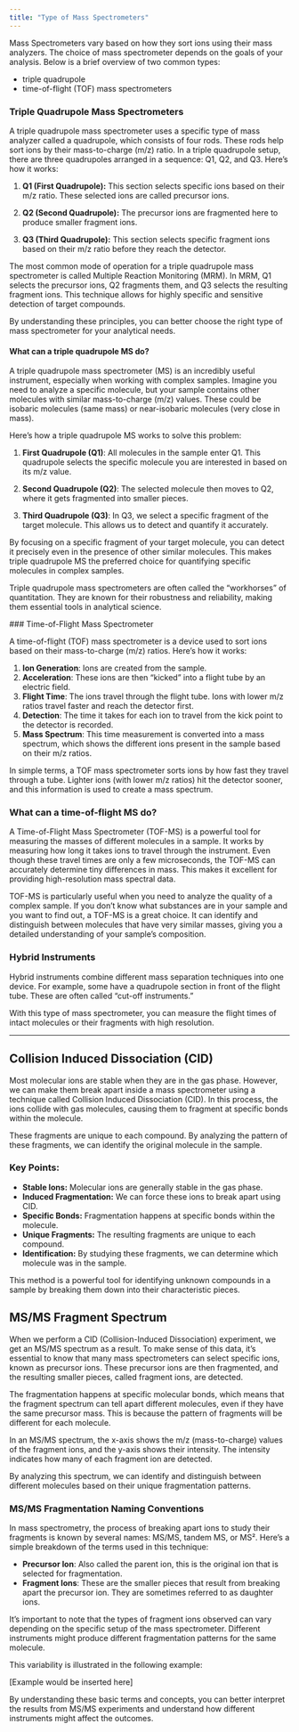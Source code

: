 ```yaml
---
title: "Type of Mass Spectrometers"
---
```


Mass Spectrometers vary based on how they sort ions using their mass analyzers. The choice of mass spectrometer depends on the goals of your analysis. Below is a brief overview of two common types: 

- triple quadrupole
- time-of-flight (TOF) mass spectrometers

### Triple Quadrupole Mass Spectrometers

A triple quadrupole mass spectrometer uses a specific type of mass analyzer called a quadrupole, which consists of four rods. These rods help sort ions by their mass-to-charge (m/z) ratio. In a triple quadrupole setup, there are three quadrupoles arranged in a sequence: Q1, Q2, and Q3. Here’s how it works:

1. **Q1 (First Quadrupole):** This section selects specific ions based on their m/z ratio. These selected ions are called precursor ions.
   
2. **Q2 (Second Quadrupole):** The precursor ions are fragmented here to produce smaller fragment ions.
   
3. **Q3 (Third Quadrupole):** This section selects specific fragment ions based on their m/z ratio before they reach the detector.

The most common mode of operation for a triple quadrupole mass spectrometer is called Multiple Reaction Monitoring (MRM). In MRM, Q1 selects the precursor ions, Q2 fragments them, and Q3 selects the resulting fragment ions. This technique allows for highly specific and sensitive detection of target compounds.

By understanding these principles, you can better choose the right type of mass spectrometer for your analytical needs. 


#### What can a triple quadrupole MS do?

A triple quadrupole mass spectrometer (MS) is an incredibly useful instrument, especially when working with complex samples. Imagine you need to analyze a specific molecule, but your sample contains other molecules with similar mass-to-charge (m/z) values. These could be isobaric molecules (same mass) or near-isobaric molecules (very close in mass).

Here's how a triple quadrupole MS works to solve this problem:

1. **First Quadrupole (Q1)**: All molecules in the sample enter Q1. This quadrupole selects the specific molecule you are interested in based on its m/z value.
   
2. **Second Quadrupole (Q2)**: The selected molecule then moves to Q2, where it gets fragmented into smaller pieces.

3. **Third Quadrupole (Q3)**: In Q3, we select a specific fragment of the target molecule. This allows us to detect and quantify it accurately.

By focusing on a specific fragment of your target molecule, you can detect it precisely even in the presence of other similar molecules. This makes triple quadrupole MS the preferred choice for quantifying specific molecules in complex samples.

Triple quadrupole mass spectrometers are often called the "workhorses" of quantitation. They are known for their robustness and reliability, making them essential tools in analytical science. 



  ### Time-of-Flight Mass Spectrometer

A time-of-flight (TOF) mass spectrometer is a device used to sort ions based on their mass-to-charge (m/z) ratios. Here's how it works:

1. **Ion Generation**: Ions are created from the sample.
2. **Acceleration**: These ions are then "kicked" into a flight tube by an electric field.
3. **Flight Time**: The ions travel through the flight tube. Ions with lower m/z ratios travel faster and reach the detector first.
4. **Detection**: The time it takes for each ion to travel from the kick point to the detector is recorded.
5. **Mass Spectrum**: This time measurement is converted into a mass spectrum, which shows the different ions present in the sample based on their m/z ratios.

In simple terms, a TOF mass spectrometer sorts ions by how fast they travel through a tube. Lighter ions (with lower m/z ratios) hit the detector sooner, and this information is used to create a mass spectrum. 


### What can a time-of-flight MS do?

A Time-of-Flight Mass Spectrometer (TOF-MS) is a powerful tool for measuring the masses of different molecules in a sample. It works by measuring how long it takes ions to travel through the instrument. Even though these travel times are only a few microseconds, the TOF-MS can accurately determine tiny differences in mass. This makes it excellent for providing high-resolution mass spectral data.

TOF-MS is particularly useful when you need to analyze the quality of a complex sample. If you don't know what substances are in your sample and you want to find out, a TOF-MS is a great choice. It can identify and distinguish between molecules that have very similar masses, giving you a detailed understanding of your sample's composition. 



### Hybrid Instruments


Hybrid instruments combine different mass separation techniques into one device. For example, some have a quadrupole section in front of the flight tube. These are often called "cut-off instruments." 

With this type of mass spectrometer, you can measure the flight times of intact molecules or their fragments with high resolution. 

****************
## Collision Induced Dissociation (CID)

Most molecular ions are stable when they are in the gas phase. However, we can make them break apart inside a mass spectrometer using a technique called Collision Induced Dissociation (CID). In this process, the ions collide with gas molecules, causing them to fragment at specific bonds within the molecule.

These fragments are unique to each compound. By analyzing the pattern of these fragments, we can identify the original molecule in the sample.

### Key Points:
- **Stable Ions:** Molecular ions are generally stable in the gas phase.
- **Induced Fragmentation:** We can force these ions to break apart using CID.
- **Specific Bonds:** Fragmentation happens at specific bonds within the molecule.
- **Unique Fragments:** The resulting fragments are unique to each compound.
- **Identification:** By studying these fragments, we can determine which molecule was in the sample.

This method is a powerful tool for identifying unknown compounds in a sample by breaking them down into their characteristic pieces. 



## MS/MS Fragment Spectrum

When we perform a CID (Collision-Induced Dissociation) experiment, we get an MS/MS spectrum as a result. To make sense of this data, it's essential to know that many mass spectrometers can select specific ions, known as precursor ions. These precursor ions are then fragmented, and the resulting smaller pieces, called fragment ions, are detected.

The fragmentation happens at specific molecular bonds, which means that the fragment spectrum can tell apart different molecules, even if they have the same precursor mass. This is because the pattern of fragments will be different for each molecule.

In an MS/MS spectrum, the x-axis shows the m/z (mass-to-charge) values of the fragment ions, and the y-axis shows their intensity. The intensity indicates how many of each fragment ion are detected.

By analyzing this spectrum, we can identify and distinguish between different molecules based on their unique fragmentation patterns. 
 


### MS/MS Fragmentation Naming Conventions

In mass spectrometry, the process of breaking apart ions to study their fragments is known by several names: MS/MS, tandem MS, or MS². Here's a simple breakdown of the terms used in this technique:

- **Precursor Ion**: Also called the parent ion, this is the original ion that is selected for fragmentation.
- **Fragment Ions**: These are the smaller pieces that result from breaking apart the precursor ion. They are sometimes referred to as daughter ions.

It's important to note that the types of fragment ions observed can vary depending on the specific setup of the mass spectrometer. Different instruments might produce different fragmentation patterns for the same molecule.

This variability is illustrated in the following example:

[Example would be inserted here]

By understanding these basic terms and concepts, you can better interpret the results from MS/MS experiments and understand how different instruments might affect the outcomes. 



